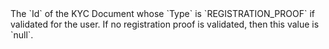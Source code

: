   
<ParamField body="ProofOfRegistration" type="string">     
The `Id` of the KYC Document whose `Type` is `REGISTRATION_PROOF` if validated for the user. If no registration proof is validated, then this value is `null`.  
</ParamField>